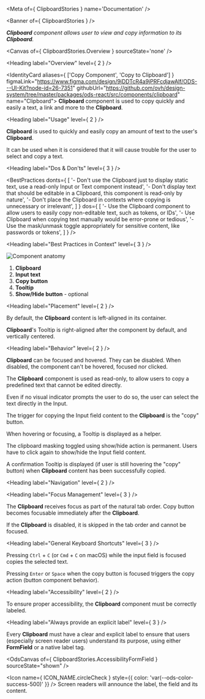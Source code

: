 
<Meta of={ ClipboardStories } name='Documentation' />

<Banner of={ ClipboardStories } />

_**Clipboard** component allows user to view and copy information to its **Clipboard**._

<Canvas of={ ClipboardStories.Overview } sourceState='none' />

<Heading label="Overview" level={ 2 } />

<IdentityCard aliases={ ['Copy Component', 'Copy to Clipboard'] }
              figmaLink="https://www.figma.com/design/9jDDTcR4a9jPRFcdjawAlf/ODS---UI-Kit?node-id=26-7351"
              githubUrl="https://github.com/ovh/design-system/tree/master/packages/ods-react/src/components/clipboard"
              name="Clipboard">
  **Clipboard** component is used to copy quickly and easily a text, a link and more to the **Clipboard**.
</IdentityCard>

<Heading label="Usage" level={ 2 } />

**Clipboard** is used to quickly and easily copy an amount of text to the user's **Clipboard**.

It can be used when it is considered that it will cause trouble for the user to select and copy a text.

<Heading label="Dos & Don'ts" level={ 3 } />

<BestPractices
  donts={ [
    '- Don\'t use the Clipboard just to display static text, use a read-only Input or Text component instead',
    '- Don\'t display text that should be editable in a Clipboard, this component is read-only by nature',
    '- Don\'t place the Clipboard in contexts where copying is unnecessary or irrelevant',
  ] }
  dos={ [
    '- Use the Clipboard component to allow users to easily copy non-editable text, such as tokens, or IDs',
    '- Use Clipboard when copying text manually would be error-prone or tedious',
    '- Use the mask/unmask toggle appropriately for sensitive content, like passwords or tokens',
  ] }
/>

<Heading label="Best Practices in Context" level={ 3 } />

![Component anatomy](components/clipboard/anatomy.png "Component anatomy")

1. **Clipboard**
2. **Input text**
3. **Copy button**
4. **Tooltip**
5. **Show/Hide button** - optional

<Heading label="Placement" level={ 2 } />

By default, the **Clipboard** content is left-aligned in its container.

**Clipboard**'s Tooltip is right-aligned after the component by default, and vertically centered.

<Heading label="Behavior" level={ 2 } />

**Clipboard** can be focused and hovered. They can be disabled.
When disabled, the component can't be hovered, focused nor clicked.

The **Clipboard** component is used as read-only, to allow users to copy a predefined text that cannot be edited directly.

Even if no visual indicator prompts the user to do so, the user can select the text directly in the Input.

The trigger for copying the Input field content to the **Clipboard** is the "copy" button.

When hovering or focusing, a Tooltip is displayed as a helper.

The clipboard masking toggled using show/hide action is permanent. Users have to click again to show/hide the Input field content.

A confirmation Tooltip is displayed (if user is still hovering the "copy" button) when **Clipboard** content has been successfully copied.

<Heading label="Navigation" level={ 2 } />

<Heading label="Focus Management" level={ 3 } />

The **Clipboard** receives focus as part of the natural tab order. Copy button becomes focusable immediately after the **Clipboard**.

If the **Clipboard** is disabled, it is  skipped in the tab order and cannot be focused.

<Heading label="General Keyboard Shortcuts" level={ 3 } />

Pressing `Ctrl` + `C` (or `Cmd` + `C` on macOS) while the input field is focused copies the selected text.

Pressing `Enter` or `Space` when the copy button is focused triggers the copy action (button component behavior).

<Heading label="Accessibility" level={ 2 } />

To ensure proper accessibility, the **Clipboard** component must be correctly labeled.

<Heading label="Always provide an explicit label" level={ 3 } />

Every **Clipboard** must have a clear and explicit label to ensure that users (especially screen reader users) understand its purpose, using either **FormField** or a native label tag.

<OdsCanvas of={ ClipboardStories.AccessibilityFormField } sourceState="shown" />

<Icon name={ ICON_NAME.circleCheck }
      style={{ color: 'var(--ods-color-success-500)' }} /> Screen readers will announce the label, the field and its content.
